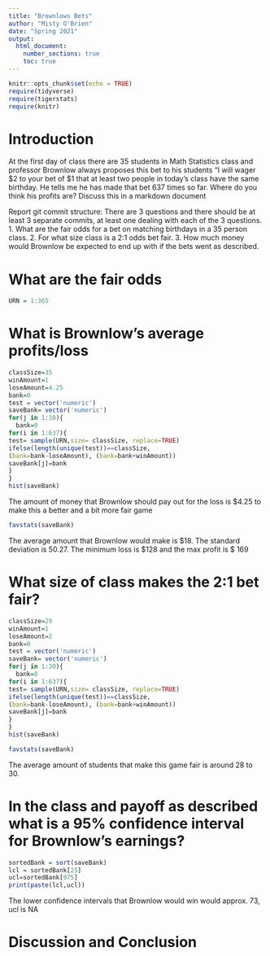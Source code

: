 ```yaml
---
title: "Brownlows Bets"
author: "Misty O'Brien"
date: "Spring 2021"
output: 
  html_document:
    number_sections: true
    toc: true
---
```


```r
knitr::opts_chunk$set(echo = TRUE)
require(tidyverse)
require(tigerstats)
require(knitr)
```


<!-- We recommend you use git branches -- create a separate branch for each major section i.e. Introduction, Methods, Results, Inferential Results, and Discussion and Conclusions - leave the YAML block untouched until the final merge where you put in your own name !-->

# Introduction

<!--In this section you explain what you are trying to show.  Where did the data come from?  What is the research or other question you are trying to answer?!-->

 At the first day of class there are 35 students in Math Statistics class and professor Brownlow always proposes this bet to his students "I will wager $2 to your bet of $1 that at least two people in today's class have  the same birthday.  He tells me he has made that bet 637 times so far. Where do you think his profits are? Discuss this in a markdown document
 
Report git commit structure:
There are 3 questions and there should be at least 3 separate commits, at least one dealing with each of the 3 questions.
1. What are the fair odds for a bet on matching birthdays in a 35 person class.
2. For what size class is a 2:1 odds bet fair.
3. How much money would Brownlow be expected to end up with if the bets went as described.

# What are the fair odds  


<!--Decide on your methods:  In this section explain the approach you will take to attack the issue --- how will you decide on a likely estimate of professor Brownlow's earnings or losses after 637 bets. Also explain how you construct a 95% confidence interval about your estimate of his winnings !-->


```r
URN = 1:365
```

# What is Brownlow's average profits/loss

```r
classSize=35
winAmount=1
loseAmount=4.25
bank=0
test = vector('numeric')
saveBank= vector('numeric')
for(j in 1:30){
  bank=0
for(i in 1:637){
test= sample(URN,size= classSize, replace=TRUE)
ifelse(length(unique(test))==classSize, 
(bank=bank-loseAmount), (bank=bank+winAmount))
saveBank[j]=bank
}
}
hist(saveBank)
```


The amount of money that Brownlow should pay out for the loss is $4.25 to make this a better and a bit more fair game

```r
favstats(saveBank)
```
The average amount that Brownlow would make is $18. The standard deviation is 50.27. The minimum loss is $128 and the max profit is $ 169

# What size of class makes the 2:1 bet fair?  
<!--Explain and display the results of your method of coming up with the estimate of professor Brownlows betting profits!-->

```r
classSize=29
winAmount=1
loseAmount=2
bank=0
test = vector('numeric')
saveBank= vector('numeric')
for(j in 1:30){
  bank=0
for(i in 1:637){
test= sample(URN,size= classSize, replace=TRUE)
ifelse(length(unique(test))==classSize, 
(bank=bank-loseAmount), (bank=bank+winAmount))
saveBank[j]=bank
}
}
hist(saveBank)
```


```r
favstats(saveBank)
```
The average amount of students that make this game fair is around 28 to 30.


# In the class and payoff as described what is a 95% confidence interval for Brownlow's earnings?
  
<!--Explain and display your method of coming up with a 95% confidence interval of  professor Brownlows winnings (or losings)-->

```r
sortedBank = sort(saveBank)
lcl = sortedBank[25]
ucl=sortedBank[975]
print(paste(lcl,ucl))
```
The lower confidence intervals that Brownlow would win would approx. 73, ucl is NA 

# Discussion and Conclusion

<!--Discussion and conclusion here.  If professor Brownlow is consistantly making or losing money how could he change his payout so that his profits center on zero?  Also discuss what size his class should be in order to have his current scheme balance at zero profit.!-->

